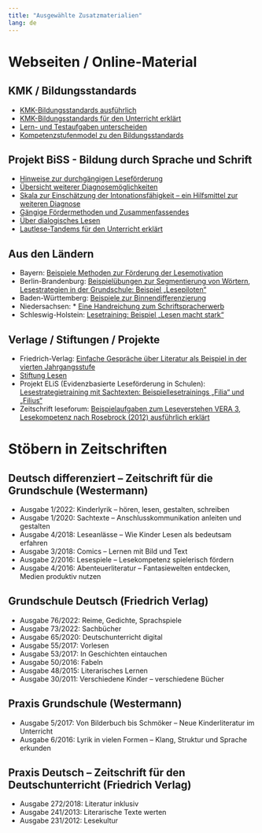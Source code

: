 ```yaml
---
title: "Ausgewählte Zusatzmaterialien"
lang: de
---
```


# Webseiten / Online-Material

## KMK / Bildungsstandards

* [KMK-Bildungsstandards ausführlich](https://www.kmk.org/fileadmin/Dateien/veroeffentlichungen_beschluesse/2004/2004_10_15-Bildungsstandards-Deutsch-Primar.pdf)
* [KMK-Bildungsstandards für den Unterricht erklärt](https://edoc.hu-berlin.de/bitstream/handle/18452/3773/1.pdf?sequence=1) 
* [Lern- und Testaufgaben unterscheiden](http://www.kmk-format.de/Deutsch.html) 
* [Kompetenzstufenmodel zu den Bildungsstandards](https://www.iqb.hu-berlin.de/bista/ksm)

## Projekt BiSS - Bildung durch Sprache und Schrift

* [Hinweise zur durchgängigen Leseförderung](https://biss-sprachbildung.de/pdf/biss-handreichung-durchgaengige-lesefoerderung.pdf) 
* [Übersicht weiterer Diagnosemöglichkeiten](https://biss-sprachbildung.de/ueber-biss/biss-module/primarstufe-modul-p3-diagnose-und-foerderung-der-lesefluessigkeit-und-ihrer-voraussetzungen/) 
* [Skala zur Einschätzung der Intonationsfähigkeit – ein Hilfsmittel zur weiteren Diagnose](https://biss-sprachbildung.de/btools/skala-zur-einschaetzung-der-intonationsfaehigkeit-des-phrasierten-lesens/) 
* [Gängige Fördermethoden und Zusammenfassendes](https://www.biss-sprachbildung.de/pdf/biss-journal-3-november-2015-1.pdf)
* [Über dialogisches Lesen](https://biss-sprachbildung.de/pdf/biss-broschuere-dialogisches-lesen-in-kitas.pdf) 
* [Lautlese-Tandems für den Unterricht erklärt](https://biss-sprachbildung.de/pdf/biss-broschuere-lautlese-tandems.pdf) 

## Aus den Ländern

* Bayern: [Beispiele Methoden zur Förderung der Lesemotivation](https://www.lesen.bayern.de/buecher-fuer-kinder-jugendliche-und-junge-erwachsene/lesemotivation/) 
* Berlin-Brandenburg: [Beispielübungen zur Segmentierung von Wörtern](https://bildungsserver.berlin-brandenburg.de/fileadmin/bbb/themen/sprachbildung/Lesecurriculum/Leseuebungen/Segmentierung.pdf), [Lesestrategien in der Grundschule: Beispiel „Lesepiloten“](https://bildungsserver.berlin-brandenburg.de/lesepilot)
* Baden-Württemberg: [Beispiele zur Binnendifferenzierung](https://www.schule-bw.de/faecher-und-schularten/sprachen-und-literatur/deutsch/unterrichtseinheiten/differenzierung) 
* Niedersachsen: * [Eine Handreichung zum Schriftspracherwerb](https://cuvo.nibis.de/cuvo.php?p=download&upload=116)
* Schleswig-Holstein: [Lesetraining: Beispiel „Lesen macht stark“](https://nzl.lernnetz.de/index.php/lesen-grundschule.html)

## Verlage / Stiftungen / Projekte

* Friedrich-Verlag: [Einfache Gespräche über Literatur als Beispiel in der vierten Jahrgangsstufe](https://www.friedrich-verlag.de/shop/kinderliteratur-werten-51630)
* [Stiftung Lesen](https://www.stiftunglesen.de) 
* Projekt ELiS (Evidenzbasierte Lese­förderung in Schulen): [Lesestrategietraining mit Sachtexten: Beispiellesetrainings „Filia“ und „Filius“](http://www.projektelis.eu/lehrmittel/)
* Zeitschrift leseforum: [Beispielaufgaben zum Leseverstehen VERA 3](https://www.leseforum.ch/myUploadData/files/2015_1_Krelle.pdf), [Lesekompetenz nach Rosebrock (2012) ausführlich erklärt](https://www.leseforum.ch/myUploadData/files/2012_3_Rosebrock.pdf) 

# Stöbern in Zeitschriften

## Deutsch differenziert – Zeitschrift für die Grundschule (Westermann)

* Ausgabe 1/2022: Kinderlyrik – hören, lesen, gestalten, schreiben
* Ausgabe 1/2020: Sachtexte – Anschlusskommunikation anleiten und gestalten
* Ausgabe 4/2018: Leseanlässe – Wie Kinder Lesen als bedeutsam erfahren
* Ausgabe 3/2018: Comics – Lernen mit Bild und Text
* Ausgabe 2/2016: Lesespiele – Lesekompetenz spielerisch fördern
* Ausgabe 4/2016: Abenteuerliteratur – Fantasiewelten entdecken, Medien produktiv nutzen

## Grundschule Deutsch (Friedrich Verlag)

* Ausgabe 76/2022: Reime, Gedichte, Sprachspiele
* Ausgabe 73/2022: Sachbücher
* Ausgabe 65/2020: Deutschunterricht digital
* Ausgabe 55/2017: Vorlesen
* Ausgabe 53/2017: In Geschichten eintauchen
* Ausgabe 50/2016: Fabeln
* Ausgabe 48/2015: Literarisches Lernen
* Ausgabe 30/2011: Verschiedene Kinder – verschiedene Bücher

## Praxis Grundschule (Westermann)

* Ausgabe 5/2017: Von Bilderbuch bis Schmöker – Neue Kinderliteratur im Unterricht
* Ausgabe 6/2016: Lyrik in vielen Formen – Klang, Struktur und Sprache erkunden 

## Praxis Deutsch – Zeitschrift für den Deutschunterricht (Friedrich Verlag)

* Ausgabe 272/2018: Literatur inklusiv
* Ausgabe 241/2013: Literarische Texte werten
* Ausgabe 231/2012: Lesekultur 

